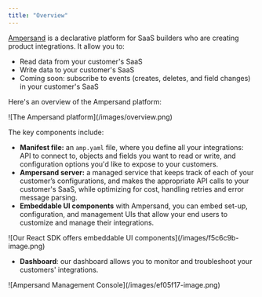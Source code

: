 ```yaml
---
title: "Overview"
---
```


[Ampersand](https://www.withampersand.com/) is a declarative platform for SaaS builders who are creating product integrations. It allow you to:

* Read data from your customer's SaaS
* Write data to your customer's SaaS
* Coming soon: subscribe to events (creates, deletes, and field changes) in your customer's SaaS

Here's an overview of the Ampersand platform:

<Frame caption="The Ampersand platform">![The Ampersand platform](/images/overview.png)</Frame>

The key components include:

* **Manifest file:** an `amp.yaml` file, where you define all your integrations: API to connect to, objects and fields you want to read or write, and configuration options you'd like to expose to your customers.
* **Ampersand server:** a managed service that keeps track of each of your customer’s configurations, and makes the appropriate API calls to your customer's SaaS, while optimizing for cost, handling retries and error message parsing.
* **Embeddable UI components** with Ampersand, you can embed set-up, configuration, and management UIs that allow your end users to customize and manage their integrations.

<Frame caption="Our React SDK offers embeddable UI components">![Our React SDK offers embeddable UI components](/images/f5c6c9b-image.png)</Frame>

* **Dashboard**: our dashboard allows you to monitor and troubleshoot your customers' integrations.

<Frame caption="Ampersand Dashboard">![Ampersand Management Console](/images/ef05f17-image.png)</Frame>
